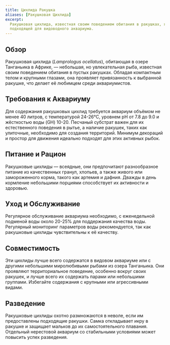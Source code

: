 ```yaml
---
title: Цихлида Ракушка
aliases: [Ракушковая Цихлида]
excerpt:
  Ракушковая цихлида, известная своим поведением обитания в ракушках, является маленькой и интересной рыбкой, идеально
  подходящей для видоводного аквариума.
---
```


## Обзор

Ракушковая цихлида (_Lamprologus ocellatus_), обитающая в озере Танганьика в Африке, — небольшая, но увлекательная рыба,
известная своим поведением обитания в пустых ракушках. Обладая компактным телом и крупными глазами, она проявляет
привязанность к выбранной ракушке, что делает её любимцем среди аквариумистов.

## Требования к Аквариуму

Для содержания ракушковых цихлид требуется аквариум объёмом не менее 40 литров, с температурой 24-26°C, уровнем pH от
7.8 до 9.0 и жёсткостью воды (GH) 10-20. Песчаный субстрат важен для их естественного поведения в рытье, а наличие
ракушек, таких как улиточные, необходимо для создания территорий. Минимум декораций и простор для движения идеально
подходят для этих активных рыбок.

## Питание и Рацион

Ракушковые цихлиды — всеядные, они предпочитают разнообразное питание из качественных гранул, хлопьев, а также живого
или замороженного корма, такого как артемия и дафния. Дважды в день кормление небольшими порциями способствует их
активности и здоровью.

## Уход и Обслуживание

Регулярное обслуживание аквариума необходимо, с еженедельной подменой воды около 20-25% для поддержания качества воды.
Регулярный мониторинг параметров воды рекомендуется, так как ракушковые цихлиды чувствительны к её качеству.

## Совместимость

Эти цихлиды лучше всего содержатся в видовом аквариуме или с другими небольшими миролюбивыми рыбами из озера Танганьика.
Они проявляют территориальное поведение, особенно вокруг своих ракушек, и лучше всего их содержать парами или небольшими
группами. Избегайте содержания с крупными или агрессивными видами.

## Разведение

Ракушковые цихлиды охотно размножаются в неволе, если им предоставлены подходящие ракушки. Самка откладывает икру в
ракушке и защищает мальков до их самостоятельного плавания. Отдельный нерестовой аквариум со стабильными условиями может
повысить успех разведения.

